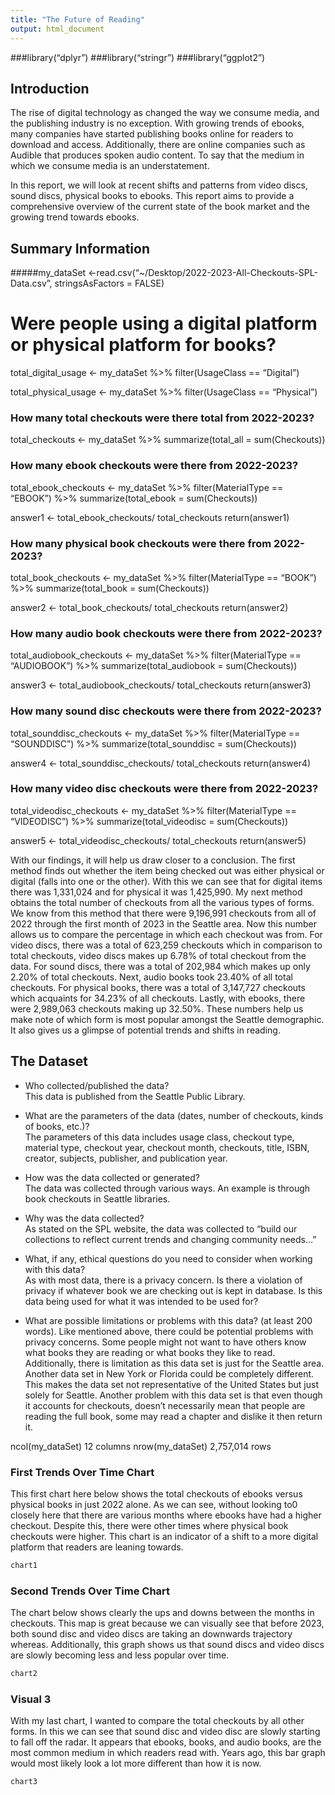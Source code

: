 ```yaml
---
title: "The Future of Reading"
output: html_document
---
```

###library("dplyr")
###library("stringr")
###library("ggplot2")

## Introduction

The rise of digital technology as changed the way we consume media, and the publishing industry is no exception.
With growing trends of ebooks, many companies have started publishing books online for readers to download and access.
Additionally, there are online companies such as Audible that produces spoken audio content. To say that the medium in which
we consume media is an understatement. 

In this report, we will look at recent shifts and patterns from video discs, sound discs, physical books to ebooks.
This report aims to provide a comprehensive overview of the current state of the book market and the growing trend towards ebooks. 

## Summary Information
#####my_dataSet <-read.csv("~/Desktop/2022-2023-All-Checkouts-SPL-Data.csv", stringsAsFactors = FALSE)

# Were people using a digital platform or physical platform for books?
total_digital_usage <- my_dataSet %>% filter(UsageClass == "Digital")

total_physical_usage <- my_dataSet %>% filter(UsageClass == "Physical")

### How many total checkouts were there total from 2022-2023?
total_checkouts <- my_dataSet %>% summarize(total_all = sum(Checkouts))

### How many ebook checkouts were there from 2022-2023?
total_ebook_checkouts <- my_dataSet %>% filter(MaterialType == "EBOOK") %>%
summarize(total_ebook = sum(Checkouts))

answer1 <- total_ebook_checkouts/ total_checkouts
return(answer1)

### How many physical book checkouts were there from 2022-2023?
total_book_checkouts <- my_dataSet %>% filter(MaterialType == "BOOK") %>%
summarize(total_book = sum(Checkouts))

answer2 <- total_book_checkouts/ total_checkouts
return(answer2)

### How many audio book checkouts were there from 2022-2023?
total_audiobook_checkouts <- my_dataSet %>% filter(MaterialType == "AUDIOBOOK") %>%
summarize(total_audiobook = sum(Checkouts))

answer3 <- total_audiobook_checkouts/ total_checkouts
return(answer3)

### How many sound disc checkouts were there from 2022-2023?
total_sounddisc_checkouts <- my_dataSet %>% filter(MaterialType == "SOUNDDISC") %>%
summarize(total_sounddisc = sum(Checkouts))

answer4 <- total_sounddisc_checkouts/ total_checkouts
return(answer4)

### How many video disc checkouts were there from 2022-2023?
total_videodisc_checkouts <- my_dataSet %>% filter(MaterialType == "VIDEODISC") %>%
summarize(total_videodisc = sum(Checkouts))

answer5 <- total_videodisc_checkouts/ total_checkouts 
return(answer5)

With our findings, it will help us draw closer to a conclusion. The first method finds
out whether the item being checked out was either physical or digital (falls into one or the other). With this we can see that for digital items there was 1,331,024 and for physical it was
1,425,990. My next method obtains the total number of checkouts from all the various types of forms. We know from this method that there were 9,196,991 checkouts from all of 2022 through the first month of 2023 in the Seattle area. Now this number allows us to compare the percentage in which each checkout was from. For video discs, there was a total of 623,259 checkouts which in comparison to total checkouts, video discs makes up 6.78% of total checkout from the data. For sound discs, there was a total of 202,984 which makes up only 2.20% of total checkouts. Next, audio books took 23.40% of all total checkouts. For physical books, there was a total of 3,147,727 checkouts which acquaints for 34.23% of all checkouts. Lastly, with ebooks, there were
2,989,063 checkouts making up 32.50%. These numbers help us make note of which form is most popular amongst the Seattle demographic. It also gives us a glimpse of potential trends and shifts in reading.

## The Dataset

- Who collected/published the data?   
This data is published from the Seattle Public Library.

- What are the parameters of the data (dates, number of checkouts, kinds of books, etc.)?   
The parameters of this data includes usage class, checkout type, material type, checkout year, checkout month,
checkouts, title, ISBN, creator, subjects, publisher, and publication year.

- How was the data collected or generated?   
The data was collected through various ways. An example is through book checkouts in Seattle libraries. 

- Why was the data collected?   
As stated on the SPL website, the data was collected to "build our collections to reflect current trends
and changing community needs..." 

- What, if any, ethical questions do you need to consider when working with this data?   
As with most data, there is a privacy concern. Is there a violation of privacy if whatever book we are checking out
is kept in database. Is this data being used for what it was intended to be used for? 

- What are possible limitations or problems with this data?   (at least 200 words). 
Like mentioned above, there could be potential problems with privacy concerns. Some people might not want to have others know what books they are reading or what books they like to read. Additionally, there is limitation as this data set is just for the Seattle area. Another data set in New York or Florida could be completely different. This makes the data set not representative of the United States but just solely for Seattle. Another problem with this data set is that even though it accounts for checkouts, doesn't necessarily mean that people are reading the full book, some may read a chapter and dislike it then return it. 

ncol(my_dataSet)
12 columns
nrow(my_dataSet)
2,757,014 rows 

### First Trends Over Time Chart

This first chart here below shows the total checkouts of ebooks versus physical books in just 2022 alone. As we can see, without looking to0 closely here that there are various months where ebooks have had a higher checkout. Despite this, there were other times where physical book checkouts were higher. This chart is an indicator of a shift to a more digital platform that readers are leaning towards. 

``````r
chart1 
``````

### Second Trends Over Time Chart

The chart below shows clearly the ups and downs between the months in checkouts. This map is great because we can visually see that before 2023, both sound disc and video discs are taking an downwards trajectory whereas. Additionally, this graph shows us that sound discs and video discs are slowly becoming less and less popular over time.

``````r
chart2
``````

### Visual 3

With my last chart, I wanted to compare the total checkouts by all other forms. In this we can see that sound disc and video disc are slowly starting to fall off the radar. It appears that ebooks, books, and audio books, are the most common medium in which readers read with. Years ago, this bar graph would most likely look a lot more different than how it is now.

``````r
chart3
``````